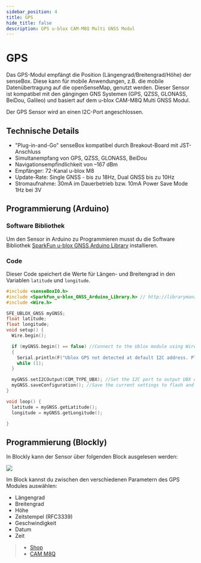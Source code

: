 ```yaml
---
sidebar_position: 4
title: GPS
hide_title: false
description: GPS u-blox CAM-M8Q Multi GNSS Modul
---
```



# GPS

Das GPS-Modul empfängt die Position (Längengrad/Breitengrad/Höhe) der senseBox. Diese kann für mobile Anwendungen, z.B. die mobile Datenübertragung auf die openSenseMap, genutzt werden. Dieser Sensor ist kompatibel mit den gängingen GNS Systemen (GPS, QZSS, GLONASS, BeiDou, Galileo) und basiert auf dem u-blox CAM-M8Q Multi GNSS Modul.

<ImageWithText src={gps} title="GPS Modul"/>

Der GPS Sensor wird an einen I2C-Port angeschlossen.

## Technische Details
- "Plug-in-and-Go" senseBox kompatibel durch Breakout-Board mit JST-Anschluss
- Simultanempfang von GPS, QZSS, GLONASS, BeiDou
- Navigationsempfindlichkeit von –167 dBm
- Empfänger: 72-Kanal u-blox M8
- Update-Rate: Single GNSS - bis zu 18Hz, Dual GNSS bis zu 10Hz
- Stromaufnahme: 30mA im Dauerbetrieb bzw. 10mA Power Save Mode 1Hz bei 3V


## Programmierung (Arduino)

### Software Bibliothek
Um den Sensor in Arduino zu Programmieren musst du die Software Bibliothek [SparkFun u-blox GNSS Arduino Library](https://www.arduino.cc/reference/en/libraries/sparkfun-u-blox-gnss-arduino-library/) installieren.

### Code
Dieser Code speichert die Werte für Längen- und Breitengrad in den Variablen `latitude` und `longitude`.

```cpp
#include <senseBoxIO.h>
#include <SparkFun_u-blox_GNSS_Arduino_Library.h> // http://librarymanager/All#SparkFun_u-blox_GNSS_Arduino_Library
#include <Wire.h>

SFE_UBLOX_GNSS myGNSS;
float latitude;
float longitude;
void setup() {
  Wire.begin();

  if (myGNSS.begin() == false) //Connect to the Ublox module using Wire port
  {
    Serial.println(F("Ublox GPS not detected at default I2C address. Please check wiring. Freezing."));
    while (1);
  }

  myGNSS.setI2COutput(COM_TYPE_UBX); //Set the I2C port to output UBX only (turn off NMEA noise)
  myGNSS.saveConfiguration(); //Save the current settings to flash and BBR
}

void loop() {
  latitude = myGNSS.getLatitude();
  longitude = myGNSS.getLongitude();

}
```


## Programmierung (Blockly)

In Blockly kann der Sensor über folgenden Block ausgelesen werden:

![](/img/hardware-bilder/gps/block_gps.svg)

Im Block kannst du zwischen den verschiedenen Parametern des GPS Modules auswählen:
- Längengrad
- Breitengrad
- Höhe
- Zeitstempel (RFC3339)
- Geschwindigkeit
- Datum
- Zeit

>- [Shop](https://sensebox.kaufen/product/gps)
>- [CAM M8Q](https://sensebox.kaufen/assets/datenblatt/senseBox-CAM-M8Q_v20.pdf)
